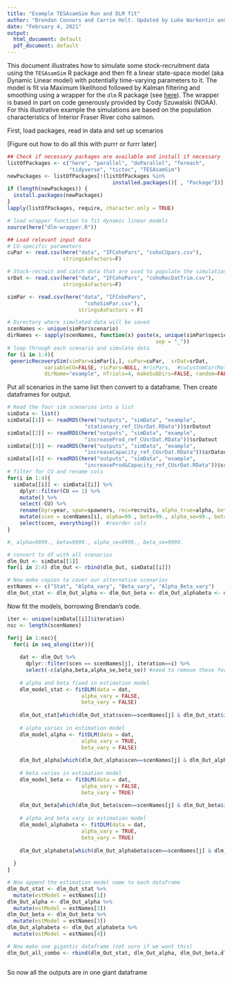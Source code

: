 ```yaml
---
title: "Example TESAsamSim Run and DLM fit"
author: "Brendan Connors and Carrie Holt. Updated by Luke Warkentin and Robyn Forrest"
date: "February 4, 2021"
output:
  html_document: default
  pdf_document: default
---
```


This document illustrates how to simulate some stock-recruitment data using the `TESAsamSim` R package and then fit a linear state-space model (aka Dynamic Linear model) with potentially time-varying parameters to it. The model is fit via Maximum likelihood followed by Kalman filtering and smoothing using a wrapper for the `dlm` R package (see [here](https://cran.r-project.org/web/packages/dlm/index.html)). The wrapper is based in part on code generously provided by Cody Szuwalski (NOAA). For this illustrative example the simulations are based on the population characteristics of Interior Fraser River coho salmon.

First, load packages, read in data and set up scenarios

[Figure out how to do all this with purrr or furrr later]

```r

## Check if necessary packages are available and install if necessary
listOfPackages <- c("here", "parallel", "doParallel", "foreach", 
                    "tidyverse", "tictoc", "TESAsamSim")
newPackages <- listOfPackages[!(listOfPackages %in% 
                                  installed.packages()[ , "Package"])]
if (length(newPackages)) {
  install.packages(newPackages)
}
lapply(listOfPackages, require, character.only = TRUE)

# load wrapper function to fit dynamic linear models
source(here("dlm-wrapper.R"))

## Load relevant input data
# CU-specific parameters
cuPar <- read.csv(here("data", "IFCohoPars", "cohoCUpars.csv"),
                  stringsAsFactors=F)

# Stock-recruit and catch data that are used to populate the simulation priming/conditioning period
srDat <- read.csv(here("data", "IFCohoPars", "cohoRecDatTrim.csv"),
                  stringsAsFactors=F)

simPar <- read.csv(here("data", "IFCohoPars",
                         "cohoSimPar.csv"),
                       stringsAsFactors = F)

# Directory where simulated data will be saved
scenNames <- unique(simPar$scenario)
dirNames <- sapply(scenNames, function(x) paste(x, unique(simPar$species),
                                                sep = "_"))
# loop through each scenario and simulate data
for (i in 1:4){
 genericRecoverySim(simPar=simPar[i,], cuPar=cuPar,  srDat=srDat,
            variableCU=FALSE, ricPars=NULL, #ricPars,  #cuCustomCorrMat = cuCustomCorrMat,
            dirName="example", nTrials=4, makeSubDirs=FALSE, random=FALSE)}

```

Put all scenarios in the same list then convert to a dataframe. Then create dataframes for output.

```r

# Read the four sim scenarios into a list
simData <- list()
simData[[1]] <- readRDS(here("outputs", "simData", "example",
                         "stationary_ref_CUsrDat.RData"))$srDatout
simData[[2]] <- readRDS(here("outputs", "simData", "example",
                         "increaseProd_ref_CUsrDat.RData"))$srDatout
simData[[3]] <- readRDS(here("outputs", "simData", "example",
                         "increaseCapacity_ref_CUsrDat.RData"))$srDatout
simData[[4]] <- readRDS(here("outputs", "simData", "example",
                         "increaseProd&Capacity_ref_CUsrDat.RData"))$srDatout
# filter for CU and rename cols
for(i in 1:4){
  simData[[i]] <- simData[[i]] %>% 
    dplyr::filter(CU == 1) %>% 
    mutate() %>% 
    select(-CU) %>% 
    rename(byr=year, spwn=spawners, rec=recruits, alpha_true=alpha, beta_true=beta) %>% 
    mutate(scen = scenNames[i], alpha=99., beta=99., alpha_se=99., beta_se=99.) %>% # cols for output
    select(scen, everything())  #reorder cols
}

#, alpha=9999., beta=9999., alpha_se=9999., beta_se=9999.

# convert to df with all scenarios
dlm_Out <- simData[[1]]
for(i in 2:4) dlm_Out <- rbind(dlm_Out, simData[[i]])

# Now make copies to cover our alternative scenarios
estNames <- c("Stat", "Alpha_vary", "Beta_vary", "Alpha_Beta_vary")
dlm_Out_stat <- dlm_Out_alpha <- dlm_Out_beta <- dlm_Out_alphabeta <- dlm_Out


```

Now fit the models, borrowing Brendan's code.

```r

iter <- unique(simData[[i]]$iteration)
nsc <- length(scenNames)

for(j in 1:nsc){
  for(i in seq_along(iter)){
    
    dat <- dlm_Out %>% 
      dplyr::filter(scen == scenNames[j], iteration==i) %>% 
      select(-c(alpha,beta,alpha_se,beta_se)) #need to remove these for fitting
    
    # alpha and beta fixed in estimation model
    dlm_model_stat <- fitDLM(data = dat,
                        alpha_vary = FALSE,
                        beta_vary = FALSE)
    
    dlm_Out_stat[which(dlm_Out_stat$scen==scenNames[j] & dlm_Out_stat$iteration==i),10:13] <- dlm_model_stat$results[,10:13]
 
    # alpha varies in estimation model
    dlm_model_alpha <- fitDLM(data = dat,
                        alpha_vary = TRUE,
                        beta_vary = FALSE)
    
    dlm_Out_alpha[which(dlm_Out_alpha$scen==scenNames[j] & dlm_Out_alpha$iteration==i),10:13] <- dlm_model_alpha$results[,10:13]
    
    # beta varies in estimation model
    dlm_model_beta <- fitDLM(data = dat,
                        alpha_vary = FALSE,
                        beta_vary = TRUE)
    
    dlm_Out_beta[which(dlm_Out_beta$scen==scenNames[j] & dlm_Out_beta$iteration==i),10:13] <- dlm_model_beta$results[,10:13]
    
    # alpha and beta vary in estimation model
    dlm_model_alphabeta <- fitDLM(data = dat,
                        alpha_vary = TRUE,
                        beta_vary = TRUE)
    
    dlm_Out_alphabeta[which(dlm_Out_alphabeta$scen==scenNames[j] & dlm_Out_alphabeta$iteration==i),10:13] <- dlm_model_alphabeta$results[,10:13]
 
  }
}

# Now append the estimation model name to each dataframe
dlm_Out_stat <- dlm_Out_stat %>% 
  mutate(estModel = estNames[1])
dlm_Out_alpha <- dlm_Out_alpha %>% 
  mutate(estModel = estNames[2])
dlm_Out_beta <- dlm_Out_beta %>% 
  mutate(estModel = estNames[3])
dlm_Out_alphabeta <- dlm_Out_alphabeta %>% 
  mutate(estModel = estNames[4])

# Now make one gigantic dataframe (not sure if we want this)
dlm_Out_all_combo <- rbind(dlm_Out_stat, dlm_Out_alpha, dlm_Out_beta,dlm_Out_alphabeta)



```


So now all the outputs are in one giant dataframe


















